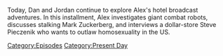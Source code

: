 {{DEFAULTSORT:
    #_EPISODE_0814:June 1, 2023
}}{{Episode
    | title           = June 1, 2023
    | caption         = Listen to this episode on [https://knowledgefight.libsyn.com/814-june-1-2023 Libsyn] [https://open.spotify.com/episode/1FdK8PFk3TKJRlq076N9Ii Spotify], Read the [[Transcript/814: June 1, 2023|Unofficial Transcript]], View discussion on [https://reddit.com/14137kc Reddit]
    | episodeNumber   = 814
    | length          = 01:33:21
    | airDate         = June 5, 2023
    | coverageDate    = June 1, 2023
    | episodeType     = [[:Category:Present Day|Present Day]]
    | appearance      = [[Mark Zuckerberg]], [[Scott Bennett]], [[Jim Fetzer]], [[Jim Garrison]], [[Laura Loomer]], [[Louis Farrakhan]], [[Paul Joseph Watson]], [[Donald Trump]]
    | previousEpisode = [[813: May 29, 2023]]
    | nextEpisode     = [[815: June 6, 2023]]
}}

{{Stub}}

Today, Dan and Jordan continue to explore Alex's hotel broadcast adventures.  In this installment, Alex investigates giant combat robots, discusses stalking Mark Zuckerberg, and interviews a dollar-store Steve Pieczenik who wants to outlaw homosexuality in the US.

[[Category:Episodes]]
[[Category:Present Day]]
